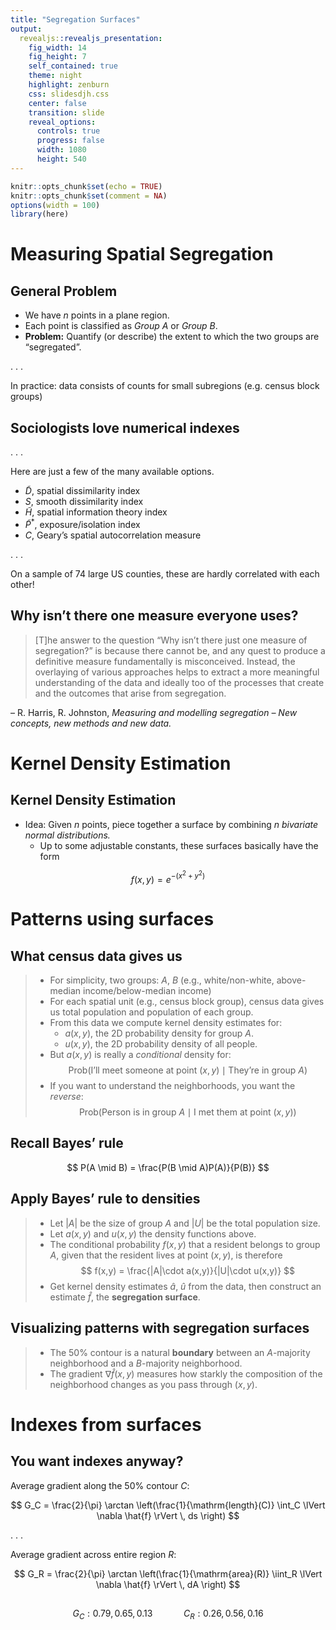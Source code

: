 ```yaml
---
title: "Segregation Surfaces"
output: 
  revealjs::revealjs_presentation:
    fig_width: 14 
    fig_height: 7
    self_contained: true
    theme: night
    highlight: zenburn
    css: slidesdjh.css
    center: false
    transition: slide
    reveal_options:
      controls: true
      progress: false
      width: 1080
      height: 540
---
```


```r
knitr::opts_chunk$set(echo = TRUE)
knitr::opts_chunk$set(comment = NA)
options(width = 100)
library(here)
```

# Measuring Spatial Segregation

## General Problem

- We have $n$ points in a plane region.
- Each point is classified as *Group A* or *Group B*.
- **Problem:** Quantify (or describe) the extent to which the two groups are "segregated".

. . .

In practice: data consists of counts for small subregions (e.g. census block groups)

## Sociologists love numerical indexes

. . .

Here are just a few of the many available options.

- $\tilde{D}$, spatial dissimilarity index
- $S$, smooth dissimilarity index
- $\tilde{H}$, spatial information theory index
- $\tilde{P}^*$, exposure/isolation index
- $C$, Geary's spatial autocorrelation measure

. . .

On a sample of 74 large US counties, these are hardly correlated with each other!

## Why isn't there one measure everyone uses?

> [T]he answer to the question "Why isn’t there just one measure of segregation?" is because there cannot be, and any quest to produce a definitive measure fundamentally is misconceived. Instead, the overlaying of various approaches helps to extract a more meaningful understanding of the data and ideally too of the processes that create and the outcomes that arise from segregation.

-- R. Harris, R. Johnston, *Measuring and modelling segregation – New concepts, new methods and new data.*

# Kernel Density Estimation

## {data-background="images/checkerboard.png" data-background-size="contain"}

## {data-background="images/checsurftop.png" data-background-size="contain"}

## {data-background="images/checksurf.png" data-background-size="contain"}

## Kernel Density Estimation

- Idea: Given $n$ points, piece together a surface by combining $n$ *bivariate normal distributions.*
    - Up to some adjustable constants, these surfaces basically have the form

$$
f(x,y) = e^{-(x^2 + y^2)}
$$

## {data-background="images/bivnorm.png" data-background-size="contain"}

## {data-background="images/kde2dwiki.png" data-background-size="contain"}

# Patterns using surfaces

## What census data gives us

>- For simplicity, two groups: $A$, $B$ (e.g., white/non-white, above-median income/below-median income)
>- For each spatial unit (e.g., census block group), census data gives us total population and population of each group.
>- From this data we compute kernel density estimates for:
>   - $a(x,y)$, the 2D probability density for group $A$.
>   - $u(x,y)$, the 2D probability density of all people.
>- But $a(x,y)$ is really a *conditional* density for:
$$
\text{Prob}\left(\text{I'll meet someone at point } (x,y) \mid \text{They're in group } A  \right)
$$
>- If you want to understand the neighborhoods, you want the *reverse*:
$$
\text{Prob}\left(\text{Person is in group } A \mid \text{I met them at point } (x,y) \right)
$$

## Recall Bayes' rule

$$
P(A \mid B) = \frac{P(B \mid A)P(A)}{P(B)}
$$


## Apply Bayes' rule to densities

>- Let $|A|$ be the size of group $A$ and $|U|$ be the total population size. 
>- Let $a(x,y)$ and $u(x,y)$ the density functions above.
>- The conditional probability $f(x,y)$ that a resident belongs to group $A$, given that the resident lives at point $(x,y)$, is therefore
$$
f(x,y) = \frac{|A|\cdot a(x,y)}{|U|\cdot u(x,y)}
$$
>- Get kernel density estimates $\hat{a}$, $\hat{u}$ from the data, then construct an estimate $\hat{f}$, the **segregation surface**.

## {data-background="images/balt_chor.png" data-background-size="contain"}

## Visualizing patterns with segregation surfaces

>- The $50\%$ contour is a natural **boundary** between an $A$-majority neighborhood and a $B$-majority neighborhood.
>- The gradient $\nabla \hat{f}(x,y)$ measures how starkly the composition of the neighborhood changes as you pass through $(x,y)$.

## {data-background="images/smoothing.png" data-background-size="contain"}

## {data-background="images/chicagowest.png" data-background-size="contain"}

## {data-background="images/sanfran.png" data-background-size="contain"}

# Indexes from surfaces

## You want indexes anyway?

Average gradient along the $50\%$ contour $C$:

$$
G_C = \frac{2}{\pi} \arctan \left(\frac{1}{\mathrm{length}(C)} \int_C \lVert \nabla \hat{f} \rVert \, ds \right)
$$

. . .

Average gradient across entire region $R$:

$$
G_R = \frac{2}{\pi} \arctan \left(\frac{1}{\mathrm{area}(R)} \iint_R \lVert \nabla \hat{f} \rVert \, dA \right)
$$

## {data-background="images/index_compare.png" data-background-size="contain"}

## {data-background="images/checkerboard.png" data-background-size="contain"}

$$G_C: 0.79, 0.65, 0.13 \quad \quad \quad C_R: 0.26, 0.56, 0.16$$

## {data-background="images/cormatrix.png" data-background-size="contain"}
